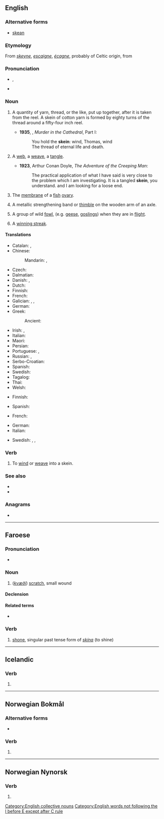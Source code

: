 ==English==
{{Webster 1913}}

===Alternative forms===
* {{qualifier|obsolete}} [[skean]]

===Etymology===
From {{etyl|enm|en}} ''[[skeyne]]'', {{etyl|fro|en}} ''[[escaigne]]'', {{etyl|fr|en}} ''[[écagne]]'', probably of Celtic origin, from {{etyl|ine-pro|en}} {{m|ine-pro|*skend-||to split off}}

===Pronunciation===
* {{enPR|skān}}, {{IPA|/skeɪn/|lang=en}}
* {{rhymes|eɪn|lang=en}}

===Noun===
{{en-noun}}

# {{senseid|en|gathering of yarn etc}} A quantity of yarn, thread, or the like, put up together, after it is taken from the reel. A skein of cotton yarn is formed by eighty turns of the thread around a fifty-four inch reel.
#* '''1935''', {{w|T.S. Eliot}}, ''Murder in the Cathedral'', Part I:
#*: You  hold the '''skein''': wind, Thomas, wind
#*: The thread of eternal life and death.
# {{lb|en|figuratively}} A [[web]], a [[weave]], a [[tangle]].
#* '''1923''', Arthur Conan Doyle, ''The Adventure of the Creeping Man'':
#*: The practical application of what I have said is very close to the problem which I am investigating. It is a tangled '''skein''', you understand. and I am looking for a loose end.
# {{lb|en|zoology}} The [[membrane]] of a [[fish]] [[ovary]].
# {{qualifier|wagonmaking}} A metallic strengthening band or [[thimble]] on the wooden arm of an axle.
#: {{rfquotek|Knight}}
# {{lb|en|zoology|provincial England}} A group of wild [[fowl]], (e.g. [[goose|geese]], [[gosling]]s) when they are in [[flight]].
# {{lb|en|sports}} A [[winning streak]].

====Translations====
{{trans-top|quantity of yarn}}
* Catalan: {{t|ca|madeixa|f}}, {{t+|ca|troca|f}}
* Chinese:
*: Mandarin: {{t+|cmn|綹|sc=Hani}}, {{t+|cmn|绺|tr=liǔ|sc=Hani}}
* Czech: {{t|cs|přadeno|n}}
* Dalmatian: {{t|dlm|matuos|m}}
* Danish: {{t|da|fed|n}}, {{t+|da|dukke|c}}
* Dutch: {{t+|nl|vendel|n}}
* Finnish: {{t+|fi|vyyhti}}
* French: {{t+|fr|écheveau|m}}
* Galician: {{t|gl|madeixa|f}}, {{t|gl|mea|f}}, {{t|gl|meada|f}}
* German: {{t+|de|Strang|m}}
* Greek:
*: Ancient: {{t|grc|κλωστήρ|m|sc=polytonic}}
{{trans-mid}}
* Irish: {{t|ga|scáinne|f}}, {{t|ga|scáinne|f}}
* Italian: {{t+|it|matassa}}
* Maori: {{t|mi|pōkai}}
* Persian: {{t+|fa|کلاف|sc=fa-Arab}}
* Portuguese: {{t+|pt|meada|f}}, {{t+|pt|madeixa|f}}
* Russian: {{t|ru|мото́к пря́жи|m}}, {{t+|ru|мото́к|m}}
* Serbo-Croatian: {{t+|sh|klupko|n}}
* Spanish: {{t+|es|madeja|f}}
* Swedish: {{t+|sv|härva|c}}
* Tagalog: {{t|tl|labay}}
* Thai: {{t+|th|ไจ}}
* Welsh: {{t|cy|cengl|f}}
{{trans-bottom}}

{{trans-top|figuratively: tangle}}
* Finnish: {{t+|fi|vyyhti}}
{{trans-mid}}
* Spanish: {{t+|es|enredo|m}}
{{trans-bottom}}

{{trans-top|zoology: fish ovary membrane}}
* French: {{t|fr|membrane des oeufs|f}}
{{trans-mid}}
{{trans-bottom}}

{{trans-top|wagonmaking: metallic strengthening}}
{{trans-mid}}
{{trans-bottom}}

{{trans-top|zoology: wild fowl in flight}}
* German: {{t+|de|Schar|f}}
* Italian: {{t+|it|stormo|m}}
{{trans-mid}}
* Swedish: {{t|sv|fylking|c}}, {{t+|sv|plogformation|c}}, {{t|sv|v-formation|c}}
{{trans-bottom}}

{{trans-see|winning streak}}

===Verb===
{{en-verb}}

# To [[wind]] or [[weave]] into a skein.

===See also===
* {{l|en|gaggle}}
* {{l|en|wedge}}

===Anagrams===
* {{anagrams|en|a=eikns|Knies|Neski|Nikes|e-skin|inkes|kines}}

[[Category:English collective nouns]]
[[Category:English words not following the I before E except after C rule]]

----

==Faroese==

===Pronunciation===
* {{IPA|lang=fo|/skaiːn/}}

===Noun===
{{fo-noun|f|skeinar|skeinir}}

# (''[[kvæði]]'') [[scratch]], small wound

====Declension====
{{fo-decl-noun-f2|skein}}

====Related terms====
* {{sense|common}} {{l|fo|skeina}}

===Verb===
{{head|fo|verb form}}

# [[shone]], singular past tense form of ''[[skína]]'' (to shine)

----

==Icelandic==

===Verb===
{{is-verb form}}

# {{is-conjugation of|skeina|2|s|act|imp}}

----

==Norwegian Bokmål==

===Alternative forms===
* {{l|nb|skinte}}

===Verb===
{{head|nb|verb form}}

# {{form of|simple past|skinne|lang=nb}}

----

==Norwegian Nynorsk==

===Verb===
{{head|nn|verb form}}

# {{form of|past tense|skina|lang=nn}}